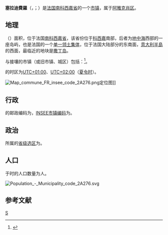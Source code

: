 {{noteTA|G1=法国地名}}
{{Infobox French commune}}
'''塞拉迪費羅'''（{{lang-fr|Serra-di-Ferro}}，{{IPA-fr|sɛʁa di fɛʁo}}；{{lang-co|Sarra di Farru}}）是[[法国|法国]][[南科西嘉省|南科西嘉省]]的一个[[市镇_(法国)|市镇]]，属于[[阿雅克肖区|阿雅克肖区]]。

== 地理 ==
{{PAGENAMEBASE}}（{{wikidata|property|linked|P625}}）面积{{wikidata|properties|P2046}}，位于法国[[南科西嘉省|南科西嘉省]]，该省份位于[[科西嘉|科西嘉]]南部，后者为[[地中海|地中海]]西部的一座岛屿，也是法国的一个[[单一领土集体|单一领土集体]]，位于法国大陆部分的东南面，[[意大利半島|意大利半島]]的西面，最临近的地块是[[撒丁岛|撒丁岛]]。

与{{PAGENAMEBASE}}接壤的市镇（或旧市镇、城区）包括：{{Wikidata|properties|linked|P47}}<ref name="geo">{{Cite web|url=https://www.geoportail.gouv.fr/carte|title=Carte|accessdate=2020-03-22|author=Géoportail|language=fr|publisher=Géoportail|archive-date=2017-01-29|archive-url=https://web.archive.org/web/20170129154129/https://www.geoportail.gouv.fr/carte/|dead-url=no}}</ref>。

{{PAGENAMEBASE}}的时区为[[UTC+01:00|UTC+01:00]]、[[UTC+02:00|UTC+02:00]]（[[夏时制|夏令时]]）。

[[File:Map_commune_FR_insee_code_2A276.png|thumb]]定位图]]{{Clear|left}}
== 行政 ==
{{PAGENAMEBASE}}的邮政编码为{{wikidata|properties|P281}}，[[法国国家统计与经济研究所|INSEE市镇编码]]为{{wikidata|properties|P374}}。

== 政治 ==
{{PAGENAMEBASE}}所属的[[縣_(法國)|省级选区]]为{{WikidataLink|{{wikidata|properties|raw|best||P7938}}}}。

== 人口 ==
{{PAGENAMEBASE}}于{{wikidata|qualifier|P1082|P585}}时的人口数量为{{wikidata|property|raw|P1082}}人。

[[File:Population_-_Municipality_code_2A276.svg|thumb]]{{Clear|left}}
== 参考文献 ==
{{Reflist}}

{{南科西嘉省市镇}}
[[Category:南科西嘉省市镇|S]]